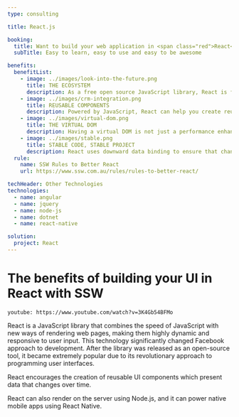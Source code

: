 ```yaml
---
type: consulting

title: React.js

booking:
  title: Want to build your web application in <span class="red">React</span>?
  subTitle: Easy to learn, easy to use and easy to be awesome

benefits:
  benefitList:
    - image: ../images/look-into-the-future.png
      title: THE ECOSYSTEM
      description: As a free open source JavaScript library, React is free to use. Even better, the internet is full of high-quality content that you can learn from.
    - image: ../images/crm-integration.png
      title: REUSABLE COMPONENTS
      description: Powered by JavaScript, React can help you create reusable UI components and implement a consistent look across the whole project.
    - image: ../images/virtual-dom.png
      title: THE VIRTUAL DOM
      description: Having a virtual DOM is not just a performance enhancement, it also adds additional functionality. When rendering a JSX element, every single virtual DOM object will get updated.
    - image: ../images/stable.png
      title: STABLE CODE, STABLE PROJECT
      description: React uses downward data binding to ensure that changes in child structures will not affect their parents.
  rule:
    name: SSW Rules to Better React
    url: https://www.ssw.com.au/rules/rules-to-better-react/

techHeader: Other Technologies
technologies:
  - name: angular
  - name: jquery
  - name: node-js
  - name: dotnet
  - name: react-native

solution:
  project: React
---
```


# The benefits of building your **UI in React** with SSW

`youtube: https://www.youtube.com/watch?v=3K4Gb54BFMo`

React is a JavaScript library that combines the speed of JavaScript with new ways of rendering web pages, making them highly dynamic and responsive to user input. This technology significantly changed Facebook approach to development. After the library was released as an open-source tool, it became extremely popular due to its revolutionary approach to programming user interfaces.

React encourages the creation of reusable UI components which present data that changes over time.

React can also render on the server using Node.js, and it can power native mobile apps using React Native.
